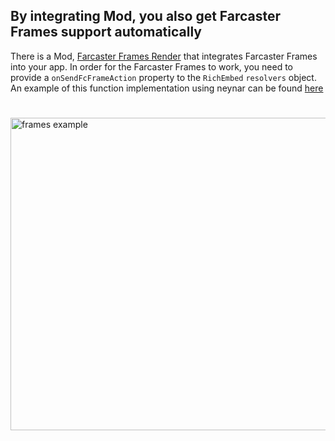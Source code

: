 
## By integrating Mod, you also get Farcaster Frames support automatically

There is a Mod, [Farcaster Frames Render](https://github.com/mod-protocol/mod/blob/7f4d2c59c60c916ab1e683f112d7c319cbb5d3fc/mods/farcaster-frames-render) that integrates Farcaster Frames into your app. In order for the Farcaster Frames to work, you need to provide a `onSendFcFrameAction` property to the `RichEmbed` `resolvers` object.
An example of this function implementation using neynar can be found [here](https://github.com/mod-protocol/mod/blob/a96dc6b4482d6ede3fee7baada9d5abe8bb430a1/examples/nextjs-shadcn/src/app/embeds.tsx#L51)

#

<Image src="/farcaster-frames.gif" alt="frames example" width="600" height="500"  />